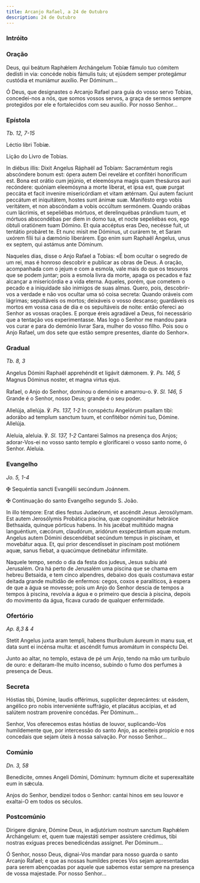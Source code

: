```yaml
---
title: Arcanjo Rafael, a 24 de Outubro
description: 24 de Outubro
---
```


### Intróito


<LinkCard
  href="/missal/santos/05-08#intróito"
  title="Aparição de Arcanjo S. Miguel"
/>

### Oração

<div class="side-by-side not-content">

Deus, qui beátum Raphǽlem Archángelum Tobíæ fámulo tuo cómitem dedísti in
    via: concéde nobis fámulis tuis; ut ejúsdem semper protegámur custódia et
    muniámur auxílio. Per Dóminum...

Ó Deus, que designastes o Arcanjo Rafael para guia do vosso servo Tobias,
    concedei-nos a nós, que somos vossos servos, a graça de sermos sempre
    protegidos por ele e fortalecidos com seu auxílio. Por nosso Senhor...

</div>

### Epístola

<em>Tb. 12, 7-15</em>

<div class="side-by-side not-content">

Léctio libri Tobíæ.

Lição do Livro de Tobias.

In diébus illis: Dixit Angelus Ráphaël ad Tobíam: Sacraméntum regis
    abscóndere bonum est: ópera autem Dei reveláre et confitéri honoríficum est.
    Bona est orátio cum jejúnio, et eleemósyna magis quam thesáuros auri
    recóndere: quóniam eleemósyna a morte liberat, et ipsa est, quæ purgat
    peccáta et facit invenire misericórdiam et vitam ætérnam. Qui autem faciunt
    peccátum et iniquitátem, hostes sunt ánimæ suæ. Manifésto ergo vobis
    veritátem, et non abscóndam a vobis occúltum sermónem. Quando orábas cum
    lácrimis, et sepeliébas mórtuos, et derelinquébas prándium tuum, et mórtuos
    abscondébas per diem in domo tua, et nocte sepeliébas eos, ego óbtuli
    oratiónem tuam Dómino. Et quia accéptus eras Deo, necésse fuit, ut tentátio
    probáret te. Et nunc misit me Dóminus, ut curárem te, et Saram uxórem fílii
    tui a dæmónio liberárem. Ego enim sum Raphaël Angelus, unus ex septem, qui
    astámus ante Dóminum.

Naqueles dias, disse o Anjo Rafael a Tobias: «É bom ocultar o segredo de um
    rei, mas é honroso descobrir e publicar as obras de Deus. A oração,
    acompanhada com o jejum e com a esmola, vale mais do que os tesouros que se
    podem juntar; pois a esmola livra da morte, apaga os pecados e faz alcançar
    a misericórdia e a vida eterna. Aqueles, porém, que cometem o pecado e a
    iniquidade são inimigos de suas almas. Quero, pois, descobrir-vos a verdade
    e não vos ocultar uma só coisa secreta: Quando oráveis com lágrimas;
    sepultáveis os mortos; deixáveis o vosso descanso; guardáveis os mortos em
    vossa casa de dia e os sepultáveis de noite: então ofereci ao Senhor as
    vossas orações. E porque éreis agradável a Deus, foi necessário que a
    tentação vos experimentasse. Mas logo o Senhor me mandou para vos curar e
    para do demónio livrar Sara, mulher do vosso filho. Pois sou o Anjo Rafael,
    um dos sete que estão sempre presentes, diante do Senhor».

</div>

### Gradual

<em>Tb. 8, 3</em>

<div class="side-by-side not-content">

Angelus Dómini Raphaël apprehéndit et ligávit dǽmonem. ℣.
    <em>Ps. 146, 5</em>
    Magnus Dóminus noster, et magna virtus ejus.

Rafael, o Anjo do Senhor, dominou o demónio e amarrou-o. ℣.
    <em>Sl. 146, 5</em>
    Grande é o Senhor, nosso Deus; grande é o seu poder.

Allelúja, allelúja. ℣. <em>Ps. 137, 1-2</em> In conspéctu Angelórum psallam
    tibi: adorábo ad templum sanctum tuum, et confitébor nómini tuo, Dómine.
    Allelúja.

Aleluia, aleluia. ℣. <em>Sl. 137, 1-2</em> Cantarei Salmos na presença dos
    Anjos; adorar-Vos-ei no vosso santo templo e glorificarei o vosso santo
    nome, ó Senhor. Aleluia.

</div>

### Evangelho

<em>Jo. 5, 1-4</em>

<div class="side-by-side not-content">

<span class="cross text-red-500">✠</span> Sequéntia sancti Evangélii
    secúndum Joánnem.

<span class="cross text-red-500">✠</span> Continuação do santo Evangelho
    segundo S. João.

In illo témpore: Erat dies festus Judæórum, et ascéndit Jesus Jerosólymam.
    Est autem Jerosólymis Probática piscína, quæ cognominátur hebráice
    Bethsaida, quinque pórticus habens. In his jacébat multitúdo magna
    languéntium, cæcórum, claudórum, aridórum exspectántium aquæ motum. Angelus
    autem Dómini descendébat secúndum tempus in piscínam, et movebátur aqua. Et,
    qui prior descendísset in piscínam post motiónem aquæ, sanus fiebat, a
    quacúmque detinebátur infirmitáte.

Naquele tempo, sendo o dia da festa dos judeus, Jesus subiu até Jerusalém.
    Ora há perto de Jerusalém uma piscina que se chama em hebreu Betsaida, e tem
    cinco alpendres, debaixo dos quais costumava estar deitada grande multidão
    de enfermos: cegos, coxos e paralíticos, à espera de que a água se movesse;
    pois um Anjo do Senhor descia de tempos a tempos à piscina, revolvia a água
    e o primeiro que descia à piscina, depois do movimento da água, ficava
    curado de qualquer enfermidade.

</div>

### Ofertório

<em>Ap. 8,3 & 4</em>

<div class="side-by-side not-content">

Stetit Angelus juxta aram templi, habens thuríbulum áureum in manu sua, et
    data sunt ei incénsa multa: et ascéndit fumus aromátum in conspéctu Dei.

Junto ao altar, no templo, estava de pé um Anjo, tendo na mão um turíbulo de
    ouro: e deitaram-lhe muito incenso, subindo o fumo dos perfumes à presença
    de Deus.

</div>

### Secreta

<div class="side-by-side not-content">

Hóstias tibi, Dómine, laudis offérimus, supplíciter deprecántes: ut eásdem,
    angélico pro nobis interveniénte suffrágio, et placátus accípias, et ad
    salútem nostram proveníre concédas. Per Dóminum...

Senhor, Vos oferecemos estas hóstias de louvor, suplicando-Vos humildemente
    que, por intercessão do santo Anjo, as aceiteis propício e nos concedais que
    sejam úteis à nossa salvação. Por nosso Senhor...

</div>

### Comúnio

<em>Dn. 3, 58</em>

<div class="side-by-side not-content">

Benedícite, omnes Angeli Dómini, Dóminum: hymnum dícite et superexaltáte eum
    in sǽcula.

Anjos do Senhor, bendizei todos o Senhor: cantai hinos em seu louvor e
    exaltai-O em todos os séculos.

</div>

### Postcomúnio

<div class="side-by-side not-content">

Dirigere dignáre, Dómine Deus, in adjutórium nostrum sanctum Raphǽlem
    Archángelum: et, quem tuæ majestáti semper assístere crédimus, tibi nostras
    exíguas preces benedicéndas assígnet. Per Dóminum...

Ó Senhor, nosso Deus, dignai-Vos mandar para nosso guarda o santo Arcanjo
    Rafael; e que as nossas humildes preces Vos sejam apresentadas para serem
    abençoadas por aquele que sabemos estar sempre na presença de vossa
    majestade. Por nosso Senhor...

</div>
